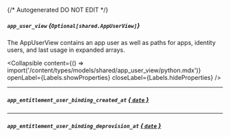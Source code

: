 {/* Autogenerated DO NOT EDIT  */}

##### `app_user_view` *{`Optional[shared.AppUserView]`}*
The AppUserView contains an app user as well as paths for apps, identity users, and last usage in expanded arrays.

<Collapsible content={() => import('/content/types/models/shared/app_user_view/python.mdx')} openLabel={Labels.showProperties} closeLabel={Labels.hideProperties} />


---
##### `app_entitlement_user_binding_created_at` [*{ `date` }*](https://docs.python.org/3/library/datetime.html#date-objects)

---
##### `app_entitlement_user_binding_deprovision_at` [*{ `date` }*](https://docs.python.org/3/library/datetime.html#date-objects)



